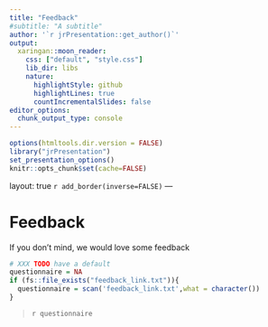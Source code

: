 ```yaml
---
title: "Feedback"
#subtitle: "A subtitle"
author: '`r jrPresentation::get_author()`'
output:
  xaringan::moon_reader:
    css: ["default", "style.css"]
    lib_dir: libs
    nature:
      highlightStyle: github
      highlightLines: true
      countIncrementalSlides: false
editor_options: 
  chunk_output_type: console
---
```


```r
options(htmltools.dir.version = FALSE)
library("jrPresentation")
set_presentation_options()
knitr::opts_chunk$set(cache=FALSE)
```

layout: true
`r add_border(inverse=FALSE)`
---

# Feedback

If you don't mind, we would love some feedback

```r
# XXX TODO have a default
questionnaire = NA
if (fs::file_exists("feedback_link.txt")){
  questionnaire = scan('feedback_link.txt',what = character())
}
```

> `r questionnaire`
